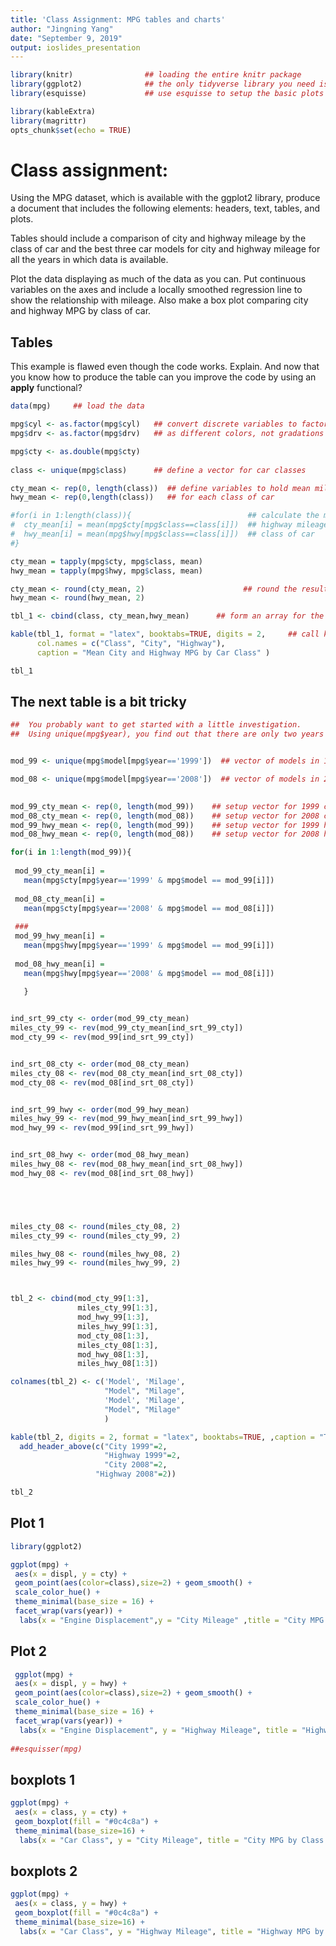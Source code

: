 ```yaml
---
title: 'Class Assignment: MPG tables and charts'
author: "Jingning Yang"
date: "September 9, 2019"
output: ioslides_presentation
---
```


```r
library(knitr)                ## loading the entire knitr package
library(ggplot2)              ## the only tidyverse library you need is ggplot2
library(esquisse)             ## use esquisse to setup the basic plots

library(kableExtra)
library(magrittr)
opts_chunk$set(echo = TRUE)
```

# Class assignment: {.smaller}

Using the MPG dataset, which is available with the ggplot2 library, produce a document that includes the following elements: headers, text, tables, and plots.  

Tables should include a comparison of city and highway mileage by the class of car and the best three car models for city and highway mileage for all the years in which data is available.  

Plot the data displaying as much of the data as you can. Put continuous variables on the axes and include a locally smoothed regression line to show the relationship with mileage.  Also make a box plot comparing city and highway MPG by class of car.  


## Tables {.smaller}

This example is flawed even though the code works.  Explain.
And now that you know how to produce the table can you improve the code 
by using an **apply** functional?


```r

data(mpg)     ## load the data

mpg$cyl <- as.factor(mpg$cyl)   ## convert discrete variables to factors so that they plot
mpg$drv <- as.factor(mpg$drv)   ## as different colors, not gradations of one color

mpg$cty <- as.double(mpg$cty)
                                
class <- unique(mpg$class)      ## define a vector for car classes

cty_mean <- rep(0, length(class))  ## define variables to hold mean mileage
hwy_mean <- rep(0,length(class))   ## for each class of car

#for(i in 1:length(class)){                          ## calculate the mean city and 
#  cty_mean[i] = mean(mpg$cty[mpg$class==class[i]])  ## highway mileage for each 
#  hwy_mean[i] = mean(mpg$hwy[mpg$class==class[i]])  ## class of car
#}

cty_mean = tapply(mpg$cty, mpg$class, mean)
hwy_mean = tapply(mpg$hwy, mpg$class, mean)

cty_mean <- round(cty_mean, 2)                      ## round the results to 2 decimal pla
hwy_mean <- round(hwy_mean, 2)

tbl_1 <- cbind(class, cty_mean,hwy_mean)      ## form an array for the table

kable(tbl_1, format = "latex", booktabs=TRUE, digits = 2,     ## call kable to make the table
      col.names = c("Class", "City", "Highway"), 
      caption = "Mean City and Highway MPG by Car Class" )      

tbl_1
```



## The next table is a bit tricky  {.smaller}


```r

##  You probably want to get started with a little investigation. 
##  Using unique(mpg$year), you find out that there are only two years - 1999, 2008.


mod_99 <- unique(mpg$model[mpg$year=='1999'])  ## vector of models in 1999

mod_08 <- unique(mpg$model[mpg$year=='2008'])  ## vector of models in 2008
 

mod_99_cty_mean <- rep(0, length(mod_99))    ## setup vector for 1999 cty mileage means
mod_08_cty_mean <- rep(0, length(mod_08))    ## setup vector for 2008 cty mileage means
mod_99_hwy_mean <- rep(0, length(mod_99))    ## setup vector for 1999 hwy mileage means
mod_08_hwy_mean <- rep(0, length(mod_08))    ## setup vector for 2008 hwy mileage means

for(i in 1:length(mod_99)){
  
 mod_99_cty_mean[i] = 
   mean(mpg$cty[mpg$year=='1999' & mpg$model == mod_99[i]])   
  
 mod_08_cty_mean[i] = 
   mean(mpg$cty[mpg$year=='2008' & mpg$model == mod_08[i]])
 
 ###
 mod_99_hwy_mean[i] = 
   mean(mpg$hwy[mpg$year=='1999' & mpg$model == mod_99[i]])   
  
 mod_08_hwy_mean[i] = 
   mean(mpg$hwy[mpg$year=='2008' & mpg$model == mod_08[i]])
 
   }


ind_srt_99_cty <- order(mod_99_cty_mean)
miles_cty_99 <- rev(mod_99_cty_mean[ind_srt_99_cty])
mod_cty_99 <- rev(mod_99[ind_srt_99_cty])


ind_srt_08_cty <- order(mod_08_cty_mean)
miles_cty_08 <- rev(mod_08_cty_mean[ind_srt_08_cty])
mod_cty_08 <- rev(mod_08[ind_srt_08_cty])


ind_srt_99_hwy <- order(mod_99_hwy_mean)
miles_hwy_99 <- rev(mod_99_hwy_mean[ind_srt_99_hwy])
mod_hwy_99 <- rev(mod_99[ind_srt_99_hwy])


ind_srt_08_hwy <- order(mod_08_hwy_mean)
miles_hwy_08 <- rev(mod_08_hwy_mean[ind_srt_08_hwy])
mod_hwy_08 <- rev(mod_08[ind_srt_08_hwy])





miles_cty_08 <- round(miles_cty_08, 2)
miles_cty_99 <- round(miles_cty_99, 2)

miles_hwy_08 <- round(miles_hwy_08, 2)
miles_hwy_99 <- round(miles_hwy_99, 2)



tbl_2 <- cbind(mod_cty_99[1:3], 
               miles_cty_99[1:3],
               mod_hwy_99[1:3],
               miles_hwy_99[1:3],
               mod_cty_08[1:3], 
               miles_cty_08[1:3],
               mod_hwy_08[1:3],
               miles_hwy_08[1:3])

colnames(tbl_2) <- c('Model', 'Milage', 
                     "Model", "Milage",
                     'Model', 'Milage',
                     "Model", "Milage"
                     )

kable(tbl_2, digits = 2, format = "latex", booktabs=TRUE, ,caption = "Top 3 MPG Performing Cars: 1999, 2008") %>% kable_styling() %>%
  add_header_above(c("City 1999"=2, 
                     "Highway 1999"=2,
                     "City 2008"=2,
                   "Highway 2008"=2))

tbl_2

```


## Plot 1 {.smaller}

```r


library(ggplot2)

ggplot(mpg) +
 aes(x = displ, y = cty) +
 geom_point(aes(color=class),size=2) + geom_smooth() +
 scale_color_hue() +
 theme_minimal(base_size = 16) +
 facet_wrap(vars(year)) + 
  labs(x = "Engine Displacement",y = "City Mileage" ,title = "City MPG by Class of Car: 1999, 2008")
```

## Plot 2  {.smaller}

```r

 ggplot(mpg) +
 aes(x = displ, y = hwy) +
 geom_point(aes(color=class),size=2) + geom_smooth() +
 scale_color_hue() +
 theme_minimal(base_size = 16) +
 facet_wrap(vars(year)) + 
  labs(x = "Engine Displacement", y = "Highway Mileage", title = "Highway MPG by Class of Car: 1999, 2008")
 
##esquisser(mpg)

```



## boxplots 1  {.smaller}

```r



ggplot(mpg) +
 aes(x = class, y = cty) +
 geom_boxplot(fill = "#0c4c8a") +
 theme_minimal(base_size=16) +
  labs(x = "Car Class", y = "City Mileage", title = "City MPG by Class of Car: 1999, 2008")
```

## boxplots 2 {.smaller}
```r
ggplot(mpg) +
 aes(x = class, y = hwy) +
 geom_boxplot(fill = "#0c4c8a") +
 theme_minimal(base_size=16) +
  labs(x = "Car Class", y = "Highway Mileage", title = "Highway MPG by Class of Car: 1999, 2008")
```



